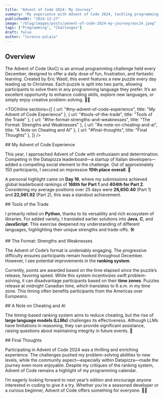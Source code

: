 ```yaml
---
title: "Advent of Code 2024: My Journey"
summary: "My experience with Advent of Code 2024, tackling programming puzzles, competing with a vibrant community, and reflecting on the challenges and triumphs of the event."
publishedAt: "2024-12-27"
image: "/blog/images/posts/advent-of-code-2024-my-journey/aoc24.jpeg"
tags: ["Programming", "Challenges"]
draft: false
author: "lorenzo-palaia"
---
```


## Overview

The Advent of Code (AoC) is an annual programming challenge held every December, designed to offer a daily dose of fun, frustration, and fantastic learning. Created by Eric Wastl, this event features a new puzzle every day leading up to Christmas. Each puzzle is split into two parts, allowing participants to solve them in any programming language they prefer. It’s an excellent opportunity to enhance coding skills, explore new languages, or simply enjoy creative problem-solving. 🎄✨

<TOCInline
  sections={[
    { url: "#my-advent-of-code-experience", title: "My Advent of Code Experience" },
    { url: "#tools-of-the-trade", title: "Tools of the Trade" },
    { url: "#the-format-strengths-and-weaknesses", title: "The Format: Strengths and Weaknesses" },
    { url: "#a-note-on-cheating-and-ai", title: "A Note on Cheating and AI" },
    { url: "#final-thoughts", title: "Final Thoughts" },
  ]}
/>

<section id="my-advent-of-code-experience">
## My Advent of Code Experience

This year, I approached Advent of Code with enthusiasm and determination. Competing in the Datapizza leaderboard—a startup of Italian developers—added a compelling social element to the challenge. Out of approximately 150 participants, I secured an impressive **10th place overall**. 🌟

A personal highlight came on **Day 16**, where my submissions achieved global leaderboard rankings of **168th for Part 1** and **404th for Part 2**. Considering my average positions over 25 days were **26,650.40** (Part 1) and **22,061.92** (Part 2), this was a standout achievement.
</section>

<section id="tools-of-the-trade">
## Tools of the Trade

I primarily relied on **Python**, thanks to its versatility and rich ecosystem of libraries. For added variety, I translated earlier solutions into **Java**, **C**, and **JavaScript**. This exercise deepened my understanding of different languages, highlighting their unique strengths and trade-offs. 🛠️
</section>

<section id="the-format-strengths-and-weaknesses">
## The Format: Strengths and Weaknesses

The Advent of Code’s format is undeniably engaging. The progressive difficulty ensures participants remain hooked throughout December. However, I see potential improvements in the **ranking system**.

Currently, points are awarded based on the time elapsed since the puzzle’s release, favoring speed. While this system incentivizes swift problem-solving, it can disadvantage participants based on their **time zones**. Puzzles release at midnight Canadian time, which translates to 6 a.m. in my time zone. This timing often benefits participants from the Americas over Europeans.
</section>

<section id="a-note-on-cheating-and-ai">
## A Note on Cheating and AI

The timing-based ranking system aims to reduce cheating, but the rise of **large language models (LLMs)** challenges its effectiveness. Although LLMs have limitations in reasoning, they can provide significant assistance, raising questions about maintaining integrity in future events. 🤖
</section>

<section id="final-thoughts">
## Final Thoughts

Participating in Advent of Code 2024 was a thrilling and enriching experience. The challenges pushed my problem-solving abilities to new levels, while the community aspect—especially within Datapizza—made the journey even more enjoyable. Despite my critiques of the ranking system, Advent of Code remains a highlight of my programming calendar.

I’m eagerly looking forward to next year’s edition and encourage anyone interested in coding to give it a try. Whether you’re a seasoned developer or a curious beginner, Advent of Code offers something for everyone. 🎅🎁
</section>


